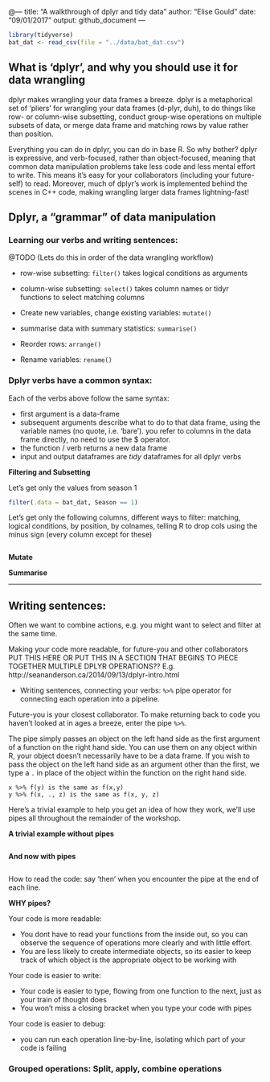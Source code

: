@---
title: "A walkthrough of dplyr and tidy data"
author: "Elise Gould"
date: "09/01/2017"
output: github_document
---

```r
library(tidyverse)
bat_dat <- read_csv(file = "../data/bat_dat.csv")
```


## What is 'dplyr', and why you should use it for data wrangling

dplyr makes wrangling your data frames a breeze. dplyr is a metaphorical set of ‘pliers’ for wrangling your data frames (d-plyr, duh), to do things like row- or column-wise subsetting, conduct group-wise operations on multiple subsets of data, or merge data frame and matching rows by value rather than position. 

Everything you can do in dplyr, you can do in base R. So why bother? dplyr is expressive, and verb-focused, rather than object-focused, meaning that common data manipulation problems take less code and less mental effort to write. This means it's easy for your collaborators (including your future-self) to read. Moreover, much of dplyr’s work is implemented behind the scenes in C++ code, making wrangling larger data frames lightning-fast! 


## Dplyr, a "grammar" of data manipulation


### Learning our verbs and writing sentences:

@TODO (Lets do this in order of the data wrangling workflow)

- row-wise subsetting: `filter()` takes logical conditions as arguments
- column-wise subsetting: `select()` takes column names or tidyr functions to select matching columns

- Create new variables, change existing variables: `mutate()`
- summarise data with summary statistics: `summarise()`

- Reorder rows: `arrange()`
- Rename variables: `rename()`

### Dplyr verbs have a common syntax:

Each of the verbs above follow the same syntax:

- first argument is a data-frame
- subsequent arguments describe what to do to that data frame, using the variable names (no quote, i.e. 'bare'). you refer to columns in the data frame directly, no need to use the $ operator.
- the function / verb returns a new data frame
- input and output dataframes are *tidy* dataframes for all dplyr verbs

**Filtering and Subsetting**

Let's get only the values from season 1

```r
filter(.data = bat_dat, Season == 1)

```

Let's get only the following columns, different ways to filter:
matching, logical conditions, by position, by colnames, telling R to drop cols using the minus sign (every column except for these)

```r

```


**Mutate**

**Summarise**


** **

## Writing sentences:

Often we want to combine actions, e.g. you might want to select and filter at the same time.

Making your code more readable, for future-you and other collaborators PUT THIS HERE OR PUT THIS IN A SECTION THAT BEGINS TO PIECE TOGETHER MULTIPLE DPLYR OPERATIONS?? E.g. http://seananderson.ca/2014/09/13/dplyr-intro.html

- Writing sentences, connecting your verbs: `%>%` pipe operator for connecting each operation into a pipeline.

Future-you is your closest collaborator. To make returning back to code you haven't looked at in ages a breeze, enter the pipe `%>%`.

The pipe simply passes an object on the left hand side as the first argument of a function on the right hand side. You can use them on any object within R, your object doesn't necessarily have to be a data frame. If you wish to pass the object on the left hand side as an argument other than the first, we type a `.` in place of the object within the function on the right hand side.

```
x %>% f(y) is the same as f(x,y)
y %>% f(x, ., z) is the same as f(x, y, z)
```
Here's a trivial example to help you get an idea of how they work, we'll use pipes all throughout the remainder of the workshop.

**A trivial example without pipes**

```r

```


**And now with pipes**

```r

```

How to read the code: say 'then' when you encounter the pipe at the end of each line.

**WHY pipes?**

Your code is more readable: 

- You dont have to read your functions from the inside out, so you can observe the sequence of operations more clearly and with little effort.
- You are less likely to create intermediate objects, so its easier to keep track of which object is the appropriate object to be working with

Your code is easier to write: 

- Your code is easier to type, flowing from one function to the next, just as your train of thought does
- You won't miss a closing bracket when you type your code with pipes


Your code is easier to debug: 

- you can run each operation line-by-line, isolating which part of your code is failing


### Grouped operations: Split, apply, combine operations

